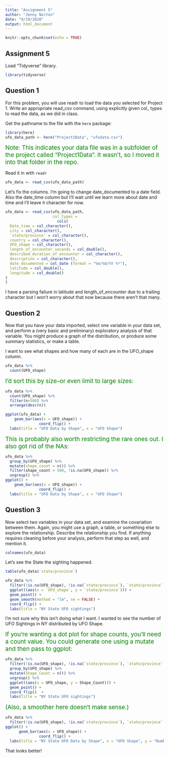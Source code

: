 ```yaml
---
title: "Assignment 5"
author: "Jenny Norton"
date: "9/19/2020"
output: html_document
---
```


```r
knitr::opts_chunk$set(echo = TRUE)
```

## Assignment 5

Load "Tidyverse" library.

```r
library(tidyverse)
```

## Question 1
For this problem, you will use readr to load the data you selected for Project 1. Write an appropriate read_csv command, using explicitly given col_ types to read the data, as we did in class.


Get the pathname to the file with the `here` package:
```r
library(here)
ufo_data_path <- here("Project1Data", "ufodata.csv")
```

<span style="color: green; font-size: 14pt">Note:  This indicates your data file was in a subfolder of the project called "Project1Data".  It wasn't, so I moved it into that folder in the repo.</span> 

Read it in with `readr`
```r
ufo_data <- read_csv(ufo_data_path)

```

Let's fix the columns.  I'm going to change date_documented to a date field.  Also the date_time column but I'll wait until we learn more about date and time and I'll leave it character for now.

```r
ufo_data <- read_csv(ufo_data_path,
                     col_types = 
                       cols(
  Date_time = col_character(),
  city = col_character(),
  `state/province` = col_character(),
  country = col_character(),
  UFO_shape = col_character(),
  length_of_encounter_seconds = col_double(),
  described_duration_of_encounter = col_character(),
  description = col_character(),
  date_documented = col_date (format = "%m/%d/%Y %*"),
  latitude = col_double(),
  longitude = col_double()
)
)

```

I have a parsing failure in latitude and length_of_encounter due to a trailing character but I won't worry about that now because there aren't that many.

## Question 2
Now that you have your data imported, select one variable in your data set, and perform a (very basic and preliminary) exploratory analysis of that variable. You might produce a graph of the distribution, or produce some summary statistics, or make a table. 

I want to see what shapes and how many of each are in the UFO_shape column.
```r
ufo_data %>%
  count(UFO_shape)
```

<span style="color: green; font-size: 14pt">I'd sort this by size--or even limit to large sizes:</span> 
```r
ufo_data %>%
  count(UFO_shape) %>%
  filter(n>500) %>% 
  arrange(desc(n))
```

```r
ggplot(ufo_data) +
    geom_bar(aes(x = UFO_shape)) +
               coord_flip() +
  labs(title = "UFO Data by Shape", x = "UFO Shape")
```

<span style="color: green; font-size: 14pt">This is probably also worth restricting the rare ones out.  I also got rid of the NAs:</span> 

```r
ufo_data %>%
  group_by(UFO_shape) %>%
  mutate(shape_count = n()) %>%
  filter(shape_count > 500, !is.na(UFO_shape)) %>%
  ungroup() %>%
ggplot() +
    geom_bar(aes(x = UFO_shape)) +
               coord_flip() +
  labs(title = "UFO Data by Shape", x = "UFO Shape")
```

## Question 3
Now select two variables in your data set, and examine the covariation between them. Again, you might use a graph, a table, or something else to explore the relationship. Describe the relationship you find. If anything requires cleaning before your analysis, perform that step as well, and mention it.

```r
colnames(ufo_data)
```

Let's see the State the sighting happened.
```r
table(ufo_data$`state/province`)
```

```r
ufo_data %>%
  filter(!is.na(UFO_shape), !is.na(`state/province`), `state/province` == "ny") %>%
  ggplot((aes(x = `UFO_shape`, y = `state/province`))) +
  geom_point() +
  geom_smooth(method = "lm", se = FALSE) +
  coord_flip() +
  labs(title = "NY State UFO sightings")
```

I'm not sure why this isn't doing what I want.  I wanted to see the number of UFO Sightings in NY distributed by UFO Shape.

<span style="color: green; font-size: 14pt">If you're wanting a dot plot for shape counts, you'll need a count value.  You could generate one using a mutate and then pass to ggplot:</span> 

```r
ufo_data %>%
  filter(!is.na(UFO_shape), !is.na(`state/province`), `state/province` == "ny") %>%
  group_by(UFO_shape) %>%
  mutate(Shape_Count = n()) %>%
  ungroup() %>%
  ggplot((aes(x = UFO_shape, y = Shape_Count))) +
  geom_point() +
  coord_flip()  +
  labs(title = "NY State UFO sightings")
```

<span style="color: green; font-size: 14pt">(Also, a smoother here doesn't make sense.)</span> 


```r
ufo_data %>%
  filter(!is.na(UFO_shape), !is.na(`state/province`), `state/province` == "ny") %>%
ggplot() +
      geom_bar(aes(x = UFO_shape)) +
               coord_flip() +
  labs(title = "NY State UFO Data by Shape", x = "UFO Shape", y = "Number in NY")
```
That looks better!